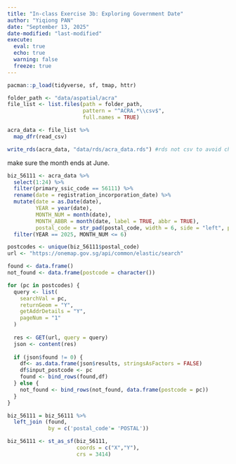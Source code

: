 ```yaml
---
title: "In-class Exercise 3b: Exploring Government Date"
author: "Yiqiong PAN"
date: "September 13, 2025"
date-modified: "last-modified"
execute: 
  eval: true
  echo: true
  warning: false
  freeze: true
---
```


```r
pacman::p_load(tidyverse, sf, tmap, httr)
```


```r
folder_path <- "data/aspatial/acra"
file_list <- list.files(path = folder_path,
                        pattern = "^ACRA.*\\csv$",
                        full.names = TRUE)

acra_data <- file_list %>%
  map_dfr(read_csv)
```

```r
write_rds(acra_data, "data/rds/acra_data.rds") #rds not csv to avoid changing of field names..
```

make sure the month ends at June.

```r
biz_56111 <- acra_data %>%
  select(1:24) %>%
  filter(primary_ssic_code == 56111) %>%
  rename(date = registration_incorporation_date) %>%
  mutate(date = as.Date(date),
         YEAR = year(date),
         MONTH_NUM = month(date),
         MONTH_ABBR = month(date, label = TRUE, abbr = TRUE),
         postal_code = str_pad(postal_code, width = 6, side = "left", pad = "0")) %>%
  filter(YEAR == 2025, MONTH_NUM <= 6)     
```

```r
postcodes <- unique(biz_56111$postal_code)
url <- "https://onemap.gov.sg/api/common/elastic/search"

found <- data.frame()
not_found <- data.frame(postcode = character())

for (pc in postcodes) {
  query <- list(
    searchVal = pc,
    returnGeom = "Y",
    getAddrDetails = "Y",
    pageNum = "1"
  )
  
  res <- GET(url, query = query)
  json <- content(res)
  
  if (json$found != 0) {
    df<- as.data.frame(json$results, stringsAsFactors = FALSE)
    df$input_postcode <- pc
    found <- bind_rows(found,df)
  } else {
    not_found <- bind_rows(not_found, data.frame(postcode = pc))
  }
}
```

```r
biz_56111 = biz_56111 %>%
  left_join (found,
             by = c('postal_code'= 'POSTAL'))
```

```r
biz_56111 <- st_as_sf(biz_56111,
                      coords = c("X","Y"),
                      crs = 3414)
```